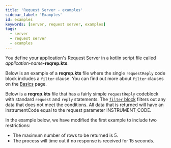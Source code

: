 ```yaml
---
title: 'Request Server - examples'
sidebar_label: 'Examples'
id: examples
keywords: [server, request server, examples]
tags:
  - server
  - request server
  - examples
---
```


You define your application's Request Server in a kotlin script file called _application-name_**-reqrep.kts**. 


Below is an example of a **reqrep.kts** file where the single `requestReply` code block includes a `filter` clause. You can find out more about `filter` clauses on the [Basics](../../../server/request-server/basics/#where-block) page.

<Example1 />

Below is a **reqrep.kts** file that has a fairly simple `requestReply` codeblock with standard `request` and `reply` statements. The [`filter` block](../../../server/request-server/basics/#filter-block) filters out any data that does not meet the conditions. All data that is returned will have an instrumentCode equal to the request parameter INSTRUMENT_CODE.

<Example2 />

In the example below, we have modified the first example to include two restrictions:
- The maximum number of rows to be returned is 5.
- The process will time out if no response is received for 15 seconds.

<Example3 />
